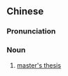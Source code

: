 {{also|硕士论文}}
==Chinese==
{{zh-forms|s=硕士论文|type=22}}

===Pronunciation===
{{zh-pron
|m=shuòshì lùnwén
|c=sek6 si6 leon6 man4,sek6 si6 leon6 man4-2
|cat=n
}}

===Noun===
{{zh-noun}}

# [[master's thesis]]